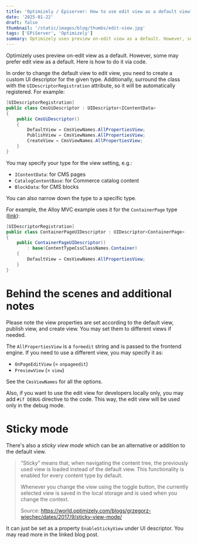 ```yaml
---
title: 'Optimizely / Episerver: How to use edit view as a default view?'
date: '2025-01-22'
draft: false
thumbnail: '/static/images/blog/thumbs/edit-view.jpg'
tags: ['EPiServer', 'Optimizely']
summary: Optimizely uses preview on-edit view as a default. However, some may prefer edit view as a default. Here is how to do it via code.
---
```


Optimizely uses preview on-edit view as a default. However, some may prefer edit view as a default. Here is how to do it via code.

In order to change the default view to edit view, you need to create a custom UI descriptor for the given type. Additionally, surround the class with the `UIDescriptorRegistration` attribute, so it will be automatically registered. For example:

```csharp
[UIDescriptorRegistration]
public class CmsUiDescriptor : UIDescriptor<IContentData>
{
    public CmsUiDescriptor()
    {
        DefaultView = CmsViewNames.AllPropertiesView;
        PublishView = CmsViewNames.AllPropertiesView;
        CreateView = CmsViewNames.AllPropertiesView;
    }
}
```

You may specify your type for the view setting, e.g.:

* `IContentData`: for CMS pages
* `CatalogContentBase`: for Commerce catalog content
* `BlockData`: for CMS blocks

You can also narrow down the type to a specific type.

For example, the Alloy MVC example uses it for the `ContainerPage` type ([link](https://github.com/episerver/alloy-mvc-template/blob/58a23bafa64d682adfaf41ceeaf2b13809981bc3/src/Alloy.Mvc.Template/Business/UIDescriptors/ContainerPageUIDescriptor.cs)):

```csharp
[UIDescriptorRegistration]
public class ContainerPageUIDescriptor : UIDescriptor<ContainerPage>
{
    public ContainerPageUIDescriptor()
        : base(ContentTypeCssClassNames.Container)
    {
        DefaultView = CmsViewNames.AllPropertiesView;
    }
}
```

# Behind the scenes and additional notes

Please note the view properties are set according to the default view, publish view, and create view. You may set them to different views if needed.

The `AllPropertiesView` is a `formedit` string and is passed to the frontend engine. If you need to use a different view, you may specify it as:

* `OnPageEditView` (= `onpageedit`)
* `PreviewView` (= `view`)

See the `CmsViewNames` for all the options.

Also, if you want to use the edit view for developers locally only, you may add `#if DEBUG` directive to the code. This way, the edit view will be used only in the debug mode.

# Sticky mode

There's also a *sticky view mode* which can be an alternative or addition to the default view.

> “Sticky” means that, when navigating the content tree, the previously used view is loaded instead of the default view. This functionality is enabled for every content type by default.
>
> Whenever you change the view using the toggle button, the currently selected view is saved in the local storage and is used when you change the context.
>
> Source: https://world.optimizely.com/blogs/grzegorz-wiechec/dates/2017/9/sticky-view-mode/

It can just be set as a property `EnableStickyView` under UI descriptor. You may read more in the linked blog post.